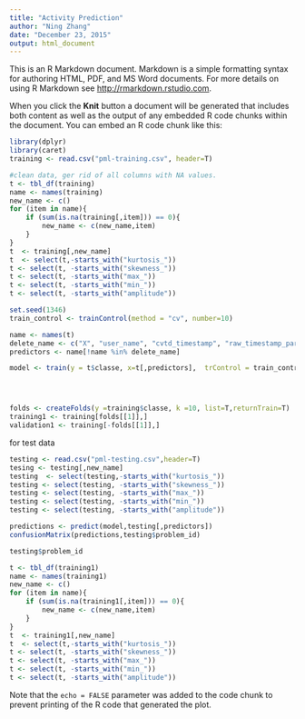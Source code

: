 ```yaml
---
title: "Activity Prediction"
author: "Ning Zhang"
date: "December 23, 2015"
output: html_document
---
```


This is an R Markdown document. Markdown is a simple formatting syntax for authoring HTML, PDF, and MS Word documents. For more details on using R Markdown see <http://rmarkdown.rstudio.com>.

When you click the **Knit** button a document will be generated that includes both content as well as the output of any embedded R code chunks within the document. You can embed an R code chunk like this:

```r
library(dplyr)
library(caret)
training <- read.csv("pml-training.csv", header=T)

#clean data, ger rid of all columns with NA values.
t <- tbl_df(training)
name <- names(training)
new_name <- c()
for (item in name){
    if (sum(is.na(training[,item])) == 0){
        new_name <- c(new_name,item)
    }
}
t  <- training[,new_name]
t  <- select(t,-starts_with("kurtosis_"))
t <- select(t, -starts_with("skewness_"))
t <- select(t, -starts_with("max_"))
t <- select(t, -starts_with("min_"))
t <- select(t, -starts_with("amplitude"))

set.seed(1346)
train_control <- trainControl(method = "cv", number=10)

name <- names(t)
delete_name <- c("X", "user_name", "cvtd_timestamp", "raw_timestamp_part_2", "cvtd_timestamp", "new_window", "num_window", "classe")
predictors <- name[!name %in% delete_name]

model <- train(y = t$classe, x=t[,predictors],  trControl = train_control, method = "rf")




folds <- createFolds(y =training$classe, k =10, list=T,returnTrain=T)
training1 <- training[folds[[1]],]
validation1 <- training[-folds[[1]],]

```


for test data

```r
testing <- read.csv("pml-testing.csv",header=T)
tesing <- testing[,new_name]
testing  <- select(testing,-starts_with("kurtosis_"))
testing <- select(testing, -starts_with("skewness_"))
testing <- select(testing, -starts_with("max_"))
testing <- select(testing, -starts_with("min_"))
testing <- select(testing, -starts_with("amplitude"))

predictions <- predict(model,testing[,predictors])
confusionMatrix(predictions,testing$problem_id)

testing$problem_id

```





```r
t <- tbl_df(training1)
name <- names(training1)
new_name <- c()
for (item in name){
    if (sum(is.na(training1[,item])) == 0){
        new_name <- c(new_name,item)
    }
}
t  <- training1[,new_name]
t  <- select(t,-starts_with("kurtosis_"))
t <- select(t, -starts_with("skewness_"))
t <- select(t, -starts_with("max_"))
t <- select(t, -starts_with("min_"))
t <- select(t, -starts_with("amplitude"))


```

Note that the `echo = FALSE` parameter was added to the code chunk to prevent printing of the R code that generated the plot.
